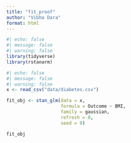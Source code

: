 ```yaml
---
title: "fit_proof"
author: "Vibha Dara"
format: html
---
```


```r
#| echo: false
#| message: false
#| warning: false
library(tidyverse)
library(rstanarm)
```

```r
#| echo: false
#| message: false
#| warning: false
x <- read_csv("data/diabetes.csv")
```

```r
fit_obj <- stan_glm(data = x, 
                    formula = Outcome ~ BMI, 
                    family = gaussian, 
                    refresh = 0,
                    seed = 9)

fit_obj
```

